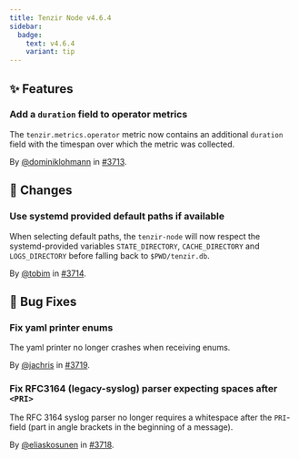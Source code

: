 ```yaml
---
title: Tenzir Node v4.6.4
sidebar:
  badge:
    text: v4.6.4
    variant: tip
---
```


## ✨ Features

### Add a `duration` field to operator metrics

The `tenzir.metrics.operator` metric now contains an additional `duration`
field with the timespan over which the metric was collected.

By [@dominiklohmann](https://github.com/dominiklohmann) in [#3713](https://github.com/tenzir/tenzir/pull/3713).

## 🔄 Changes

### Use systemd provided default paths if available

When selecting default paths, the `tenzir-node` will now respect
the systemd-provided variables `STATE_DIRECTORY`, `CACHE_DIRECTORY`
and `LOGS_DIRECTORY` before falling back to `$PWD/tenzir.db`.

By [@tobim](https://github.com/tobim) in [#3714](https://github.com/tenzir/tenzir/pull/3714).

## 🐛 Bug Fixes

### Fix yaml printer enums

The yaml printer no longer crashes when receiving enums.

By [@jachris](https://github.com/jachris) in [#3719](https://github.com/tenzir/tenzir/pull/3719).

### Fix RFC3164 (legacy-syslog) parser expecting spaces after `<PRI>`

The RFC 3164 syslog parser no longer requires a whitespace after the `PRI`-field
(part in angle brackets in the beginning of a message).

By [@eliaskosunen](https://github.com/eliaskosunen) in [#3718](https://github.com/tenzir/tenzir/pull/3718).